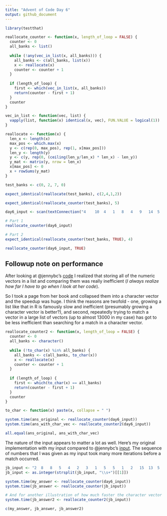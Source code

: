 ```yaml
---
title: "Advent of Code Day 6"
output: github_document
---
```


```r
library(testthat)

reallocate_counter <- function(x, length_of_loop = FALSE) {
  counter <- 0
  all_banks <- list()
  
  while (!any(vec_in_list(x, all_banks))) {
    all_banks <- c(all_banks, list(x))
    x <- reallocate(x)
    counter <- counter + 1
  }
  
  if (length_of_loop) {
    first <- which(vec_in_list(x, all_banks))
    return(counter - first + 1)
  }
  counter
}

vec_in_list <- function(vec, list) {
  vapply(list, function(x) identical(x, vec), FUN.VALUE = logical(1))
}

reallocate <- function(x) {
  len_x <- length(x)
  max_pos <- which.max(x)
  y <- c(rep(0, max_pos), rep(1, x[max_pos]))
  len_y <- length(y)
  y <- c(y, rep(0, (ceiling(len_y/len_x) * len_x) - len_y))
  y_mat <- matrix(y, nrow = len_x)
  x[max_pos] <- 0
  x + rowSums(y_mat)
}

test_banks <- c(0, 2, 7, 0)

expect_identical(reallocate(test_banks), c(2,4,1,2))

expect_identical(reallocate_counter(test_banks), 5)

day6_input <- scan(textConnection("4	10	4	1	8	4	9	14	5	1	14	15	0	15	3	5"), numeric(), sep = "\t")

# Part 1
reallocate_counter(day6_input)

# Part 2
expect_identical(reallocate_counter(test_banks, TRUE), 4)

reallocate_counter(day6_input, TRUE)
```

## Followup note on performance

After looking at @jennybc's [code](https://github.com/jennybc/2017_advent-of-code/blob/master/day06.R) I realized that storing all of the numeric vectors in a list and comparing them was really inefficient (*I always realize how far I have to go when I look at her code*). 

So I took a page from her book and collapsed them into a character vector and the speedup was huge. I think the reasons are twofold - one, growing a list like that in R is famously slow and inefficient (presumably growing a character vector is better?), and second, repeatedly trying to match a vector in a large list of vectors (up to almost 13000 in my case) has got to be less inefficient than searching for a match in a character vector.

```r
reallocate_counter2 <- function(x, length_of_loop = FALSE) {
  counter <- 0
  all_banks <- character()
  
  while (!to_char(x) %in% all_banks) {
    all_banks <- c(all_banks, to_char(x))
    x <- reallocate(x)
    counter <- counter + 1
  }
  
  if (length_of_loop) {
    first <- which(to_char(x) == all_banks)
    return(counter - first + 1)
  }
  counter
}

to_char <- function(x) paste(x, collapse = " ")

system.time(ans_original <- reallocate_counter(day6_input))
system.time(ans_with_char_vec <- reallocate_counter2(day6_input))

all.equal(ans_original, ans_with_char_vec)
```

The nature of the input appears to matter a lot as well. Here's my original implementation with my input
compared to @jennybc's [input](https://github.com/jennybc/2017_advent-of-code/blob/master/day06.R). 
The sequence of numbers that I was given as my input took many more iterations before a match occurred.

```r
jb_input <- "2	8	8	5	4	2	3	1	5	5	1	2	15	13	5	14"
jb_input <- as.integer(strsplit(jb_input, "\\s+")[[1]])

system.time(my_answer <- reallocate_counter(day6_input))
system.time(jb_answer <- reallocate_counter(jb_input))

# And for another illustration of how much faster the character vector method is:
system.time(jb_answer2 <- reallocate_counter2(jb_input))

c(my_answer, jb_answer, jb_answer2)
```
